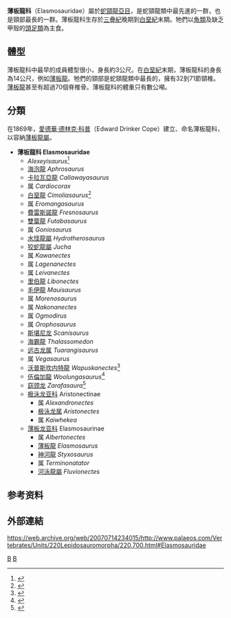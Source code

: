 {{Automatic taxobox
| taxon = Elasmosauridae
| status = fossil
| fossil_range = {{fossilrange|130|66|earliest=210}}
| image = Elasmosaurus2.jpg
| image_caption = [[薄板龍|薄板龍]]
| authority = [[愛德華·德林克·科普|Cope]], 1825
| synonyms = 白堊龍科 Cimoliasauridae <small>Persson, 1960</small>
}}

'''薄板龍科'''（Elasmosauridae）屬於[[蛇頸龍亞目|蛇頸龍亞目]]，是蛇頸龍類中最先進的一群，也是頸部最長的一群。薄板龍科生存於[[三疊紀|三疊紀]]晚期到[[白堊紀|白堊紀]]末期。牠們以[[魚類|魚類]]及缺乏甲殼的[[頭足類|頭足類]]為主食。

==體型==
薄板龍科中最早的成員體型很小，身長約3公尺。在[[白堊紀|白堊紀]]末期，薄板龍科的身長為14公尺，例如[[薄板龍|薄板龍]]。牠們的頸部是蛇頸龍類中最長的，擁有32到71節頸椎。[[薄板龍|薄板龍]]甚至有超過70個脊椎骨。薄板龍科的體重只有數公噸。

==分類==
在1869年，[[愛德華·德林克·科普|愛德華·德林克·科普]]（Edward Drinker Cope）建立、命名薄板龍科，以容納[[薄板龍屬|薄板龍屬]]。

* '''薄板龍科 Elasmosauridae'''
** ''Alexeyisaurus''<ref name="Sennikov2010">{{cite journal|author=A. G. Sennikov, M. S. Arkhangelsky |year=2010 |title=On a Typical Jurassic Sauropterygian from the Upper Triassic of Wilczek Land (Franz Josef Land, Arctic Russia)|journal=Paleontological Journal |volume=44 |number=5 |pages=567–572 |doi=10.1134/S0031030110050126}}</ref>
**[[海泡龍|海泡龍]] ''Aphrosaurus''
**[[卡拉瓦亞龍|卡拉瓦亞龍]] ''Callawayasaurus''
**属 ''Cardiocorax''
**[[白堊龍|白堊龍]] ''Cimoliasaurus''<ref name="O'KeefeandStreet">{{cite journal |authors=F. Robin O'Keefe and Hallie P. Street |year=2009 |title=Osteology Of The Cryptoclidoid Plesiosaur ''Tatenectes laramiensis'', With Comments On The Taxonomic Status Of The Cimoliasauridae |url=http://www.science.marshall.edu/okeefef/PDFS/OKeefeStreet2009.pdf |journal=Journal of Vertebrate Paleontology |volume=29 |issue=1 |pages=48–57 |access-date=2012-03-20 |archive-date=2012-03-03 |archive-url=https://web.archive.org/web/20120303233653/http://www.science.marshall.edu/okeefef/PDFS/OKeefeStreet2009.pdf |dead-url=no }}</ref>
**属 ''Eromangasaurus''
**[[費雷斯諾龍|費雷斯諾龍]] ''Fresnosaurus''
**[[雙葉龍|雙葉龍]] ''Futabasaurus''
**属 ''Goniosaurus''
**[[水怪龍屬|水怪龍屬]] ''Hydrotherosaurus''
**[[狡蛇龍屬|狡蛇龍屬]] ''Jucha''
**属 ''Kawanectes''
**属 ''Lagenanectes''
**属 ''Leivanectes''
**[[里伯龍|里伯龍]] ''Libonectes''
**[[毛伊龍|毛伊龍]] ''Mauisaurus''
**属 ''Morenosaurus''
**属 ''Nakonanectes''
**属 ''Ogmodirus''
**属 ''Orophosaurus''
**[[斯堪尼龙|斯堪尼龙]] ''Scanisaurus''
**[[海霸龍|海霸龍]] ''Thalassomedon''
**[[远古龙属|远古龙属]] ''Tuarangisaurus''
**属 ''Vegasaurus''
**[[沃普斯坎内特龍|沃普斯坎内特龍]] ''Wapuskanectes''<ref name=Wapuskanectes>{{cite journal |authors=Patrick S. Druckenmiller and Anthony P. Russell |year=2006 |title=A new elasmosaurid plesiosaur (Reptilia: Sauropterygia) from the Lower Cretaceous Clearwater Formation, northeastern Alberta, Canada |url=http://www.bio.ucalgary.ca/contact/faculty/pdf/russell/297.pdf |journal=Paludicola (Special Issue, in memory of Elizabeth "Betsy" Nicholls) |volume=5 |issue=4 |pages=184–199 |deadurl=yes |archiveurl=https://web.archive.org/web/20110706210412/http://www.bio.ucalgary.ca/contact/faculty/pdf/russell/297.pdf |archivedate=2011-07-06 }}</ref>
**[[伍倫加龍|伍倫加龍]] ''Woolungasaurus''<ref name=Eromangasaurus>{{cite journal |authors=Benjamin P. Kear |year=2005 |title=A new elasmosaurid plesiosaur from the Lower Cretaceous of Queensland, Australia |url=http://www.bioone.org/doi/abs/10.1671/0272-4634%282005%29025%5B0792%3AANEPFT%5D2.0.CO%3B2 |journal=Journal of Vertebrate Paleontology |volume=25 |issue=4 |pages=792–805 |doi=10.1671/0272-4634(2005)025[0792:ANEPFT]2.0.CO;2 }}</ref>
**[[窈颈龙|窈颈龙]] ''Zarafasaura''<ref name=Zarafasaura>{{cite journal |authors=Peggy Vincent, Nathalie Bardet, Xabier Pereda Suberbiola, Baâdi Bouya, Mbarek Amaghzaz and Saïd Meslouh |year=2011 |title=''Zarafasaura oceanis'', a new elasmosaurid (Reptilia: Sauropterygia) from the Maastrichtian Phosphates of Morocco and the palaeobiogeography of latest Cretaceous plesiosaurs |url=http://www.sciencedirect.com/science/article/pii/S1342937X10001851 |journal=Gondwana Research |volume=19 |issue=4 |pages=1062–1073 |doi=10.1016/j.gr.2010.10.005 |access-date=2012-03-20 |archive-date=2019-04-10 |archive-url=https://web.archive.org/web/20190410233418/https://www.sciencedirect.com/science/article/pii/S1342937X10001851 |dead-url=no }}</ref>
**[[极泳龙亚科|极泳龙亚科]] Aristonectinae
***属 ''Alexandronectes''
***[[极泳龙属|极泳龙属]] ''Aristonectes''
***属 ''Kaiwhekea''
**[[薄板龙亚科|薄板龙亚科]] Elasmosaurinae
***属 ''Albertonectes''
***[[薄板龍|薄板龍]] ''Elasmosaurus''
***[[神河龍|神河龍]] ''Styxosaurus''
***属 ''Terminonatator''
*** [[河泳龍屬|河泳龍屬]] ''Fluvionectes''

== 参考资料 ==
{{reflist}}

==外部連結==
https://web.archive.org/web/20070714234015/http://www.palaeos.com/Vertebrates/Units/220Lepidosauromorpha/220.700.html#Elasmosauridae
{{蛇頸龍目|C.}}
{{Taxonbar|from=Q134303}}

[[Category:蛇頸龍亞目|B]]
[[Category:1825年描述的分类群|B]]